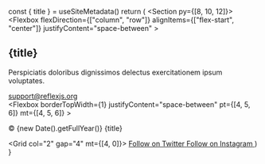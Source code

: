 
  const { title } = useSiteMetadata()
  return (
    <Section py={[8, 10, 12]}>
      <Container>
        <Flexbox
          flexDirection={["column", "row"]}
          alignItems={["flex-start", "center"]}
          justifyContent="space-between"
        >
          <Div maxW="300px">
            <H2 m="0" fontSize="xl|2xl|3xl">
              {title}
            </H2>
            <P fontSize="md">
              Perspiciatis doloribus dignissimos delectus exercitationem ipsum
              voluptates.
            </P>
            <A href="#" fontSize="md" color="text" lineHeight="none">
              <Icon name="mail" size="5" mr="2" />
              support@reflexjs.org
            </A>
          </Div>
          <NavMenu
            name="footer"
            dropdown={false}
            my="6|0"
            gap="4|10|18"
          />
        </Flexbox>
        <Flexbox
          borderTopWidth={1}
          justifyContent="space-between"
          pt={[4, 5, 6]}
          mt={[4, 5, 6]}
        >
          <P fontSize="sm" my="0">
            © {new Date().getFullYear()} {title}
          </P>
          <Grid col="2" gap="4" mt={[4, 0]}>
            <A href="#" color="text">
              <Icon name="twitter" size={5} />
              <VisuallyHidden>Follow on Twitter</VisuallyHidden>
            </A>
            <A href="#" color="text">
              <Icon name="instagram" size={5} />
              <VisuallyHidden>Follow on Instagram</VisuallyHidden>
            </A>
          </Grid>
        </Flexbox>
      </Container>
    </Section>
  )
}
